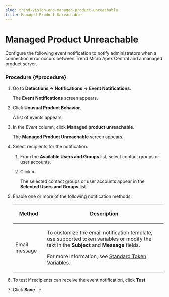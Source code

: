 ```yaml
---
slug: trend-vision-one-managed-product-unreachable
title: Managed Product Unreachable
---
```

# Managed Product Unreachable

Configure the following event notification to notify administrators when a connection error occurs between Trend Micro Apex Central and a managed product server.

### Procedure {#procedure}

1.  Go to **Detections → Notifications → Event Notifications**.

    The **Event Notifications** screen appears.

2.  Click **Unusual Product Behavior**.

    A list of events appears.

3.  In the *Event* column, click **Managed product unreachable**.

    The **Managed Product Unreachable** screen appears.

4.  Select recipients for the notification.

    1.  From the **Available Users and Groups** list, select contact groups or user accounts.

    2.  Click **\>**.

        The selected contact groups or user accounts appear in the **Selected Users and Groups** list.

5.  Enable one or more of the following notification methods.

    <table>
    <colgroup>
    <col style="width: 21%" />
    <col style="width: 79%" />
    </colgroup>
    <thead>
    <tr>
    <th><p>Method</p></th>
    <th><p>Description</p></th>
    </tr>
    </thead>
    <tbody>
    <tr>
    <td><p>Email message</p></td>
    <td><p>To customize the email notification template, use supported token variables or modify the text in the <strong>Subject</strong> and <strong>Message</strong> fields.</p>
    <p>For more information, see <a href="trend-vision-one-standard-token-variables">Standard Token Variables</a>.</p></td>
    </tr>
    </tbody>
    </table>

6.  To test if recipients can receive the event notification, click **Test**.

7.  Click **Save**.
:::
